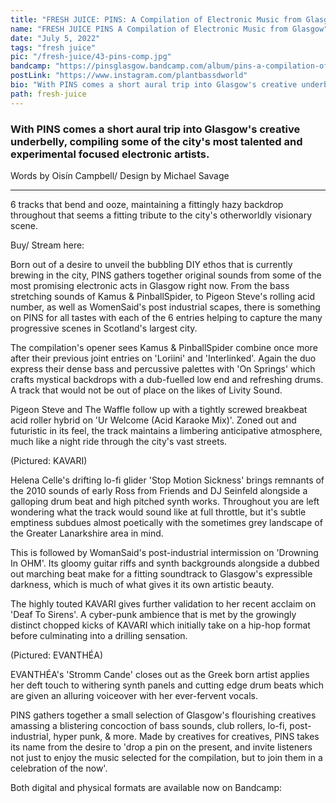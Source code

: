 ---
title: "FRESH JUICE: PINS: A Compilation of Electronic Music from Glasgow"
name: "FRESH JUICE PINS A Compilation of Electronic Music from Glasgow"
date: "July 5, 2022"
tags: "fresh juice"
pic: "/fresh-juice/43-pins-comp.jpg"
bandcamp: "https://pinsglasgow.bandcamp.com/album/pins-a-compilation-of-electronic-music-from-glasgow"
postLink: "https://www.instagram.com/plantbassdworld"
bio: "With PINS comes a short aural trip into Glasgow's creative underbelly, compiling some of the city's most talented and experimental focused electronic artists."
path: fresh-juice
---

### With PINS comes a short aural trip into Glasgow's creative underbelly, compiling some of the city's most talented and experimental focused electronic artists.

<p className="smallText">Words by Oisín Campbell/ Design by Michael Savage</p>

<hr />

6 tracks that bend and ooze, maintaining a fittingly hazy backdrop throughout that seems a fitting tribute to the city's otherworldly visionary scene.

<BandCamp src="album=4210413025" />

Buy/ Stream here: <HoverLink url="pinsglasgow.bandcamp.com/album/pins-a-compilation-of-electronic-music-from-glasgow" external />

Born out of a desire to unveil the bubbling DIY ethos that is currently brewing in the city, PINS gathers together original sounds from some of the most promising electronic acts in Glasgow right now. From the bass stretching sounds of Kamus & PinballSpider, to Pigeon Steve's rolling acid number, as well as WomenSaid's post industrial scapes, there is something on PINS for all tastes with each of the 6 entries helping to capture the many progressive scenes in Scotland's largest city.

The compilation's opener sees Kamus & PinballSpider combine once more after their previous joint entries on 'Loriini' and 'Interlinked'. Again the duo express their dense bass and percussive palettes with 'On Springs' which crafts mystical backdrops with a dub-fuelled low end and refreshing drums. A track that would not be out of place on the likes of Livity Sound.

Pigeon Steve and The Waffle follow up with a tightly screwed breakbeat acid roller hybrid on 'Ur Welcome (Acid Karaoke Mix)'. Zoned out and futuristic in its feel, the track maintains a limbering anticipative atmosphere, much like a night ride through the city's vast streets.

<Picture src="/fresh-juice/44-cover.jpg" alt="pins cover pic" size={1200} />

(Pictured: KAVARI)

Helena Celle's drifting lo-fi glider 'Stop Motion Sickness' brings remnants of the 2010 sounds of early Ross from Friends and DJ Seinfeld alongside a galloping drum beat and high pitched synth works. Throughout you are left wondering what the track would sound like at full throttle, but it's subtle emptiness subdues almost poetically with the sometimes grey landscape of the Greater Lanarkshire area in mind.

This is followed by WomanSaid's post-industrial intermission on 'Drowning In OHM'. Its gloomy guitar riffs and synth backgrounds alongside a dubbed out marching beat make for a fitting soundtrack to Glasgow's expressible darkness, which is much of what gives it its own artistic beauty.

The highly touted KAVARI gives further validation to her recent acclaim on 'Deaf To Sirens'. A cyber-punk ambience that is met by the growingly distinct chopped kicks of KAVARI which initially take on a hip-hop format before culminating into a drilling sensation.

<Picture src="/fresh-juice/44-pins.jpg" alt="pins 2nd cover pic" size={1200} />

(Pictured: EVANTHÉA)

EVANTHÉA's 'Stromm Cande' closes out as the Greek born artist applies her deft touch to withering synth panels and cutting edge drum beats which are given an alluring voiceover with her ever-fervent vocals.

PINS gathers together a small selection of Glasgow's flourishing creatives amassing a blistering concoction of bass sounds, club rollers, lo-fi, post-industrial, hyper punk, & more. Made by creatives for creatives, PINS takes its name from the desire to 'drop a pin on the present, and invite listeners not just to enjoy the music selected for the compilation, but to join them in a celebration of the now'.

Both digital and physical formats are available now on Bandcamp: <HoverLink url="pinsglasgow.bandcamp.com/album/pins-a-compilation-of-electronic-music-from-glasgow" external />
